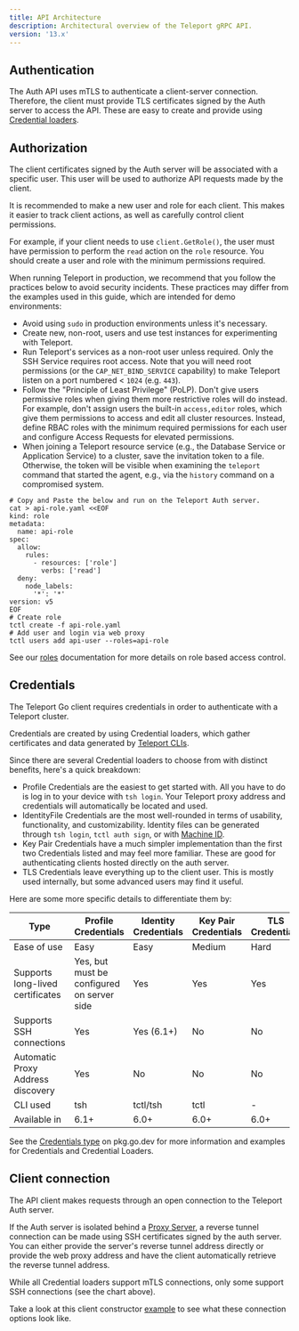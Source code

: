 ```yaml
---
title: API Architecture
description: Architectural overview of the Teleport gRPC API.
version: '13.x'
---
```


## Authentication

The Auth API uses mTLS to authenticate a client-server connection. Therefore, the client must provide
TLS certificates signed by the Auth server to access the API. These are easy to create and provide using
[Credential loaders](#credentials).

## Authorization

The client certificates signed by the Auth server will be associated with a specific user. This user will
be used to authorize API requests made by the client.

It is recommended to make a new user and role for each client. This makes it easier to track client actions,
as well as carefully control client permissions.

For example, if your client needs to use `client.GetRole()`, the user must have permission to perform the `read`
action on the `role` resource. You should create a user and role with the minimum permissions required.

<Accordion title="Before you begin: read security tips">
  When running Teleport in production, we recommend that you follow the
  practices below to avoid security incidents. These practices may differ from
  the examples used in this guide, which are intended for demo environments:

  - Avoid using `sudo` in production environments unless it's necessary.
  - Create new, non-root, users and use test instances for experimenting with Teleport.
  - Run Teleport's services as a non-root user unless required. Only the SSH
    Service requires root access. Note that you will need root permissions (or
    the `CAP_NET_BIND_SERVICE` capability) to make Teleport listen on a port
    numbered \< `1024` (e.g. `443`).
  - Follow the "Principle of Least Privilege" (PoLP). Don't give users
    permissive roles when giving them more restrictive roles will do instead.
    For example, don't assign users the built-in `access,editor` roles, which give
    them permissions to access and edit all cluster resources. Instead, define
    RBAC roles with the minimum required permissions for each user and configure
    Access Requests for elevated permissions.
  - When joining a Teleport resource service (e.g., the Database Service or
    Application Service) to a cluster, save the invitation token to a file.
    Otherwise, the token will be visible when examining the `teleport` command
    that started the agent, e.g., via the `history` command on a compromised
    system.
</Accordion>

```code
# Copy and Paste the below and run on the Teleport Auth server.
cat > api-role.yaml <<EOF
kind: role
metadata:
  name: api-role
spec:
  allow:
    rules:
      - resources: ['role']
        verbs: ['read']
  deny:
    node_labels:
      '*': '*'
version: v5
EOF
# Create role
tctl create -f api-role.yaml
# Add user and login via web proxy
tctl users add api-user --roles=api-role
```

See our [roles](/docs/ver/13.x/access-controls/reference#roles) documentation for more details
on role based access control.

## Credentials

The Teleport Go client requires credentials in order to authenticate with a
Teleport cluster.

Credentials are created by using Credential loaders, which gather certificates
and data generated by [Teleport CLIs](/docs/ver/13.x/reference/cli).

Since there are several Credential loaders to choose from with distinct
benefits, here's a quick breakdown:

- Profile Credentials are the easiest to get started with. All you have to do
  is log in to your device with `tsh login`. Your Teleport proxy address and
  credentials will automatically be located and used.
- IdentityFile Credentials are the most well-rounded in terms of usability,
  functionality, and customizability. Identity files can be generated through
  `tsh login`, `tctl auth sign`, or with
  [Machine ID](/docs/ver/13.x/machine-id/introduction).
- Key Pair Credentials have a much simpler implementation than the first two
  Credentials listed and may feel more familiar. These are good for
  authenticating clients hosted directly on the auth server.
- TLS Credentials leave everything up to the client user. This is mostly used
  internally, but some advanced users may find it useful.

Here are some more specific details to differentiate them by:

| Type                              | Profile Credentials                        | Identity Credentials | Key Pair Credentials | TLS Credentials |
| --------------------------------- | ------------------------------------------ | -------------------- | -------------------- | --------------- |
| Ease of use                       | Easy                                       | Easy                 | Medium               | Hard            |
| Supports long-lived certificates  | Yes, but must be configured on server side | Yes                  | Yes                  | Yes             |
| Supports SSH connections          | Yes                                        | Yes (6.1+)           | No                   | No              |
| Automatic Proxy Address discovery | Yes                                        | No                   | No                   | No              |
| CLI used                          | tsh                                        | tctl/tsh             | tctl                 | -               |
| Available in                      | 6.1+                                       | 6.0+                 | 6.0+                 | 6.0+            |

See the [Credentials type](https://pkg.go.dev/github.com/gravitational/teleport/api/client#Credentials)
on pkg.go.dev for more information and examples for Credentials and Credential Loaders.

## Client connection

The API client makes requests through an open connection to the Teleport Auth server.

If the Auth server is isolated behind a
[Proxy Server](/docs/ver/13.x/architecture/proxy), a reverse tunnel connection can be
made using SSH certificates signed by the auth server. You can either provide
the server's reverse tunnel address directly or provide the web proxy address
and have the client automatically retrieve the reverse tunnel address.

<Note>
  While all Credential loaders support mTLS connections, only some support SSH connections (see the chart above).
</Note>

Take a look at this client constructor
[example](https://pkg.go.dev/github.com/gravitational/teleport/api/client#example-New)
to see what these connection options look like.
